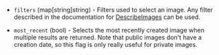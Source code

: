 <!-- Code generated from the comments of the ImageFilterOptions struct in datasource/tencentcloud/image/data.go; DO NOT EDIT MANUALLY -->

- `filters` (map[string]string) - Filters used to select an image. Any filter described in the documentation for
  [DescribeImages](https://www.tencentcloud.com/document/product/213/33272) can be used.

- `most_recent` (bool) - Selects the most recently created image when multiple results are returned. Note that
  public images don't have a creation date, so this flag is only really useful for private
  images.

<!-- End of code generated from the comments of the ImageFilterOptions struct in datasource/tencentcloud/image/data.go; -->

